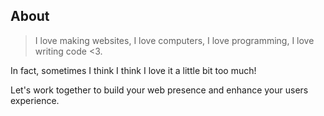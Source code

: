 ## About

>  I love making websites, I love computers, I love programming, I love writing code <3.

In fact, sometimes I think I think I love it a little bit too much! 

Let's work together to build your web presence and enhance your users experience.